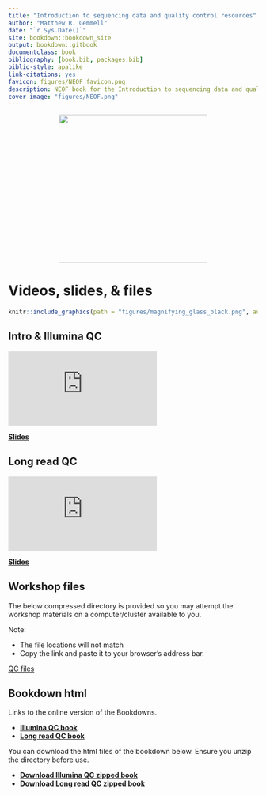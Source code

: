 ```yaml
--- 
title: "Introduction to sequencing data and quality control resources"
author: "Matthew R. Gemmell"
date: "`r Sys.Date()`"
site: bookdown::bookdown_site
output: bookdown::gitbook
documentclass: book
bibliography: [book.bib, packages.bib]
biblio-style: apalike
link-citations: yes
favicon: figures/NEOF_favicon.png
description: NEOF book for the Introduction to sequencing data and quality control resources
cover-image: "figures/NEOF.png"
---
```


<center>
![](figures/neof_rounded_corners.png){style="width:300px"}
</center>

# Videos, slides, & files

```r
knitr::include_graphics(path = "figures/magnifying_glass_black.png", auto_pdf = TRUE)
``` 

## Intro & Illumina QC

<div class="container">
<iframe src="https://www.youtube.com/embed/90Ui1zRPoDw" 
frameborder="0" allowfullscreen class="video"></iframe>
</div>

[__Slides__](https://docs.google.com/presentation/d/1cDsANotscTCIaHo9AjTeDIhGdJw7A1oYbPo_8GUoNuk/edit?usp=sharing)

## Long read QC

<div class="container">
<iframe src="https://www.youtube.com/embed/08bC0UVBxzM" 
frameborder="0" allowfullscreen class="video"></iframe>
</div>

[__Slides__](https://docs.google.com/presentation/d/1potCBbhlyGvZAbJ8tDWFc1iu2FrH3rPjNQXiVDSr43Q/edit?usp=sharing)


## Workshop files

The below compressed directory is provided so you may attempt the workshop materials on a computer/cluster available to you.

Note:

- The file locations will not match
- Copy the link and paste it to your browser's address bar.

[QC files](http://www.cgr.liv.ac.uk/illum/CGRworkshops_2d2a70d27a9db718/downloads/QC_workshop.zip)

## Bookdown html

Links to the online version of the Bookdowns.

- [__Illumina QC book__](https://neof-workshops.github.io/QC_91wlgv/Illumina/)
- [__Long read QC book__](https://neof-workshops.github.io/QC_91wlgv/Long_read/)

You can download the html files of the bookdown below. Ensure you unzip the directory before use.

- [__Download Illumina QC zipped book__](https://neof-workshops.github.io/QC_91wlgv/resources/bookdown/Illumina_QC.zip)
- [__Download Long read QC zipped book__](https://neof-workshops.github.io/QC_91wlgv/resources/bookdown/Long_read_QC_Oct2024.zip)

<!--chapter:end:01-QC.Rmd-->

